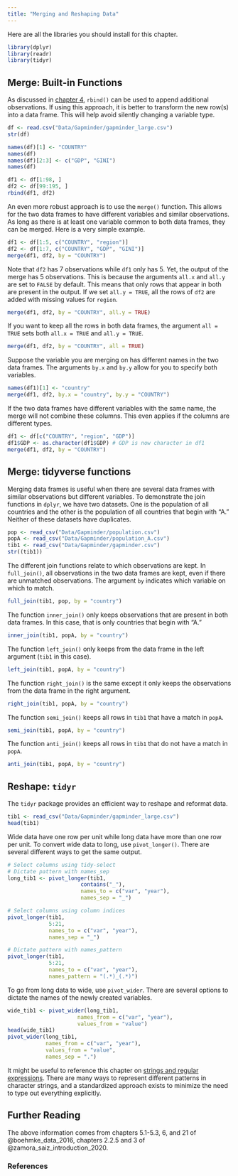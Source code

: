 ```yaml
---
title: "Merging and Reshaping Data"
---
```


Here are all the libraries you should install for this chapter. 

```r
library(dplyr)
library(readr)
library(tidyr)
```

## Merge: Built-in Functions

As discussed in [chapter 4](#chapter4), `rbind()` can be used to append additional observations. If using this approach, it is better to transform the new row(s) into a data frame. This will help avoid silently changing a variable type.
```r
df <- read.csv("Data/Gapminder/gapminder_large.csv")
str(df)
```
```r
names(df)[1] <- "COUNTRY"
names(df)
names(df)[2:3] <- c("GDP", "GINI")
names(df)
```

```r
df1 <- df[1:98, ]
df2 <- df[99:195, ]
rbind(df1, df2)
```

An even more robust approach is to use the `merge()` function. This allows for the two data frames to have different variables and similar observations. As long as there is at least one variable common to both data frames, they can be merged. Here is a very simple example.

```r
df1 <- df[1:5, c("COUNTRY", "region")]
df2 <- df[1:7, c("COUNTRY", "GDP", "GINI")]
merge(df1, df2, by = "COUNTRY")
```

Note that `df2` has 7 observations while `df1` only has 5. Yet, the output of the merge has 5 observations. This is because the arguments `all.x` and `all.y` are set to `FALSE` by default. This means that only rows that appear in both are present in the output. If we set `all.y = TRUE`, all the rows of `df2` are added with missing values for `region`.

```r
merge(df1, df2, by = "COUNTRY", all.y = TRUE)
```

If you want to keep all the rows in both data frames, the argument `all = TRUE` sets both `all.x = TRUE` and `all.y = TRUE`.

```r
merge(df1, df2, by = "COUNTRY", all = TRUE)
```

Suppose the variable you are merging on has different names in the two data frames. The arguments `by.x` and `by.y` allow for you to specify both variables.

```r
names(df1)[1] <- "country"
merge(df1, df2, by.x = "country", by.y = "COUNTRY")
```

If the two data frames have different variables with the same name, the merge will not combine these columns. This even applies if the columns are different types.

```r
df1 <- df[c("COUNTRY", "region", "GDP")]
df1$GDP <- as.character(df1$GDP) # GDP is now character in df1
merge(df1, df2, by = "COUNTRY")
```

## Merge: tidyverse functions

Merging data frames is useful when there are several data frames with similar observations but different variables. To demonstrate the join functions in `dplyr`, we have two datasets. One is the population of all countries and the other is the population of all countries that begin with "A." Neither of these datasets have duplicates.

```r
pop <- read_csv("Data/Gapminder/population.csv")
popA <- read_csv("Data/Gapminder/population_A.csv")
tib1 <- read_csv("Data/Gapminder/gapminder.csv")
str((tib1))
```

The different join functions relate to which observations are kept. In `full_join()`, all observations in the two data frames are kept, even if there are unmatched observations. The argument `by` indicates which variable on which to match.

```r
full_join(tib1, pop, by = "country")
```

The function `inner_join()` only keeps observations that are present in both data frames. In this case, that is only countries that begin with "A."

```r
inner_join(tib1, popA, by = "country")
```

The function `left_join()` only keeps from the data frame in the left argument (`tib1` in this case).

```r
left_join(tib1, popA, by = "country")
```

The function `right_join()` is the same except it only keeps the observations from the data frame in the right argument.

```r
right_join(tib1, popA, by = "country")
```

The function `semi_join()` keeps all rows in `tib1` that have a match in `popA`.

```r
semi_join(tib1, popA, by = "country")
```

The function `anti_join()` keeps all rows in `tib1` that do not have a match in `popA`.

```r
anti_join(tib1, popA, by = "country")
```

## Reshape: `tidyr`

The `tidyr` package provides an efficient way to reshape and reformat data.

```r
tib1 <- read_csv("Data/Gapminder/gapminder_large.csv")
head(tib1)
```

Wide data have one row per unit while long data have more than one row per unit. To convert wide data to long, use `pivot_longer()`. There are several different ways to get the same output.

```r
# Select columns using tidy-select
# Dictate pattern with names_sep
long_tib1 <- pivot_longer(tib1,
                       contains("_"),
                       names_to = c("var", "year"),
                       names_sep = "_")

# Select columns using column indices
pivot_longer(tib1,
             5:21,
             names_to = c("var", "year"),
             names_sep = "_")

# Dictate pattern with names_pattern
pivot_longer(tib1,
             5:21,
             names_to = c("var", "year"),
             names_pattern = "(.*)_(.*)")

```

To go from long data to wide, use `pivot_wider`. There are several options to dictate the names of the newly created variables.

```r
wide_tib1 <- pivot_wider(long_tib1,
                      names_from = c("var", "year"),
                      values_from = "value")
head(wide_tib1)
pivot_wider(long_tib1,
            names_from = c("var", "year"),
            values_from = "value",
            names_sep = ".")
```

It might be useful to reference this chapter on [strings and regular expressions](https://r4ds.had.co.nz/strings.html). There are many ways to represent different patterns in character strings, and a standardized approach exists to minimize the need to type out everything explicitly.

## Further Reading

The above information comes from chapters 5.1-5.3, 6, and 21 of @boehmke_data_2016, chapters 2.2.5 and 3 of @zamora_saiz_introduction_2020. 

### References
